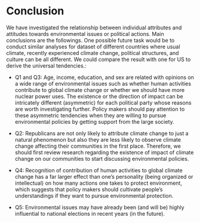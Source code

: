 # Conclusion

We have investigated the relationship between individual attributes and attitudes towards environmental issues or political actions.
Main conclusions are the followings. One possible future task would be to conduct similar analyses for dataset of different countries where usual climate, recently experienced climate change, political structures, and culture can be all different. We could compare the result with one for US to derive the universal tendencies.:

- Q1 and Q3: Age, income, education, and sex are related with opinions on a wide range of environmental issues such as 
whether human activities contribute to global climate change or 
whether we should have more nuclear power uses.
The existence or the direction of impact can be intricately different (asymmetric) for each political party whose reasons are worth investigating further.
Policy makers should pay attention to these asymmetric tendencies when they are willing to pursue environmental policies by getting support from the large society.

- Q2: Republicans are not only likely to attribute climate change to just a natural phenomenon but also they are less likely to observe climate change affecting their communities in the first place.
Therefore, we should first review research regarding the existence of impact of climate change on our communities to start discussing environmental policies.

- Q4: Recognition of contribution of human activities to global climate change has a far larger effect than one's personality (being organized or intellectual) on how many actions one takes to protect environment, which suggests that policy makers should cultivate people's understandings if they want to pursue environmental protection.

- Q5: Environmental issues may have already been (and will be) highly influential to national elections in recent years (in the future).

